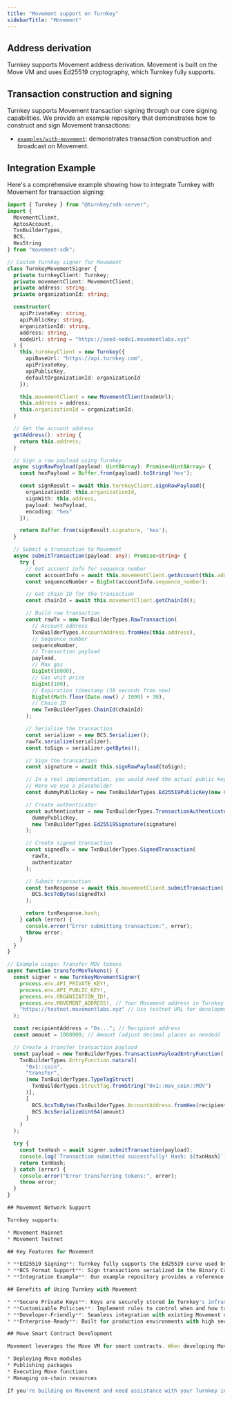 ```yaml
---
title: "Movement support on Turnkey"
sidebarTitle: "Movement"
---
```


## Address derivation

Turnkey supports Movement address derivation. Movement is built on the Move VM and uses Ed25519 cryptography, which Turnkey fully supports.

## Transaction construction and signing

Turnkey supports Movement transaction signing through our core signing capabilities. We provide an example repository that demonstrates how to construct and sign Movement transactions:

- [`examples/with-movement`](https://github.com/tkhq/sdk/tree/main/examples/with-movement): demonstrates transaction construction and broadcast on Movement.

## Integration Example

Here's a comprehensive example showing how to integrate Turnkey with Movement for transaction signing:

```typescript [expandable]
import { Turnkey } from "@turnkey/sdk-server";
import {
  MovementClient,
  AptosAccount,
  TxnBuilderTypes,
  BCS,
  HexString
} from "movement-sdk";

// Custom Turnkey signer for Movement
class TurnkeyMovementSigner {
  private turnkeyClient: Turnkey;
  private movementClient: MovementClient;
  private address: string;
  private organizationId: string;

  constructor(
    apiPrivateKey: string,
    apiPublicKey: string,
    organizationId: string,
    address: string,
    nodeUrl: string = "https://seed-node1.movementlabs.xyz"
  ) {
    this.turnkeyClient = new Turnkey({
      apiBaseUrl: "https://api.turnkey.com",
      apiPrivateKey,
      apiPublicKey,
      defaultOrganizationId: organizationId
    });

    this.movementClient = new MovementClient(nodeUrl);
    this.address = address;
    this.organizationId = organizationId;
  }

  // Get the account address
  getAddress(): string {
    return this.address;
  }

  // Sign a raw payload using Turnkey
  async signRawPayload(payload: Uint8Array): Promise<Uint8Array> {
    const hexPayload = Buffer.from(payload).toString('hex');

    const signResult = await this.turnkeyClient.signRawPayload({
      organizationId: this.organizationId,
      signWith: this.address,
      payload: hexPayload,
      encoding: "hex"
    });

    return Buffer.from(signResult.signature, 'hex');
  }

  // Submit a transaction to Movement
  async submitTransaction(payload: any): Promise<string> {
    try {
      // Get account info for sequence number
      const accountInfo = await this.movementClient.getAccount(this.address);
      const sequenceNumber = BigInt(accountInfo.sequence_number);

      // Get chain ID for the transaction
      const chainId = await this.movementClient.getChainId();

      // Build raw transaction
      const rawTx = new TxnBuilderTypes.RawTransaction(
        // Account address
        TxnBuilderTypes.AccountAddress.fromHex(this.address),
        // Sequence number
        sequenceNumber,
        // Transaction payload
        payload,
        // Max gas
        BigInt(10000),
        // Gas unit price
        BigInt(100),
        // Expiration timestamp (30 seconds from now)
        BigInt(Math.floor(Date.now() / 1000) + 30),
        // Chain ID
        new TxnBuilderTypes.ChainId(chainId)
      );

      // Serialize the transaction
      const serializer = new BCS.Serializer();
      rawTx.serialize(serializer);
      const toSign = serializer.getBytes();

      // Sign the transaction
      const signature = await this.signRawPayload(toSign);

      // In a real implementation, you would need the actual public key from the address
      // Here we use a placeholder
      const dummyPublicKey = new TxnBuilderTypes.Ed25519PublicKey(new Uint8Array(32));

      // Create authenticator
      const authenticator = new TxnBuilderTypes.TransactionAuthenticatorEd25519(
        dummyPublicKey,
        new TxnBuilderTypes.Ed25519Signature(signature)
      );

      // Create signed transaction
      const signedTx = new TxnBuilderTypes.SignedTransaction(
        rawTx,
        authenticator
      );

      // Submit transaction
      const txnResponse = await this.movementClient.submitTransaction(
        BCS.bcsToBytes(signedTx)
      );

      return txnResponse.hash;
    } catch (error) {
      console.error("Error submitting transaction:", error);
      throw error;
    }
  }
}

// Example usage: Transfer MOV tokens
async function transferMovTokens() {
  const signer = new TurnkeyMovementSigner(
    process.env.API_PRIVATE_KEY!,
    process.env.API_PUBLIC_KEY!,
    process.env.ORGANIZATION_ID!,
    process.env.MOVEMENT_ADDRESS!, // Your Movement address in Turnkey
    "https://testnet.movementlabs.xyz" // Use testnet URL for development
  );

  const recipientAddress = "0x..."; // Recipient address
  const amount = 1000000; // Amount (adjust decimal places as needed)

  // Create a transfer transaction payload
  const payload = new TxnBuilderTypes.TransactionPayloadEntryFunction(
    TxnBuilderTypes.EntryFunction.natural(
      "0x1::coin",
      "transfer",
      [new TxnBuilderTypes.TypeTagStruct(
        TxnBuilderTypes.StructTag.fromString("0x1::mov_coin::MOV")
      )],
      [
        BCS.bcsToBytes(TxnBuilderTypes.AccountAddress.fromHex(recipientAddress)),
        BCS.bcsSerializeUint64(amount)
      ]
    )
  );

  try {
    const txnHash = await signer.submitTransaction(payload);
    console.log(`Transaction submitted successfully! Hash: ${txnHash}`);
    return txnHash;
  } catch (error) {
    console.error("Error transferring tokens:", error);
    throw error;
  }
}

## Movement Network Support

Turnkey supports:

* Movement Mainnet
* Movement Testnet

## Key Features for Movement

* **Ed25519 Signing**: Turnkey fully supports the Ed25519 curve used by Movement
* **BCS Format Support**: Sign transactions serialized in the Binary Canonical Serialization format
* **Integration Example**: Our example repository provides a reference implementation for integrating with the Movement ecosystem

## Benefits of Using Turnkey with Movement

* **Secure Private Keys**: Keys are securely stored in Turnkey's infrastructure
* **Customizable Policies**: Implement rules to control when and how transactions are signed
* **Developer-Friendly**: Seamless integration with existing Movement development workflows
* **Enterprise-Ready**: Built for production environments with high security requirements

## Move Smart Contract Development

Movement leverages the Move VM for smart contracts. When developing Move smart contracts on Movement, Turnkey can securely manage your private keys for:

* Deploying Move modules
* Publishing packages
* Executing Move functions
* Managing on-chain resources

If you're building on Movement and need assistance with your Turnkey integration, feel free to contact us at [hello@turnkey.com](mailto:hello@turnkey.com), on [X](https://x.com/turnkeyhq/), or [on Slack](https://join.slack.com/t/clubturnkey/shared_invite/zt-31v4yhgw6-PwBzyNsWCCBTk2xft3EoHQ).
```
